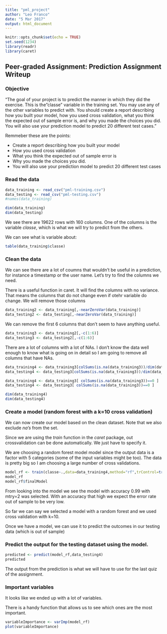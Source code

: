 ```yaml
---
title: "pml_project"
author: "Leo Franco"
date: "5 Mar 2017"
output: html_document
---
```


```r
knitr::opts_chunk$set(echo = TRUE)
set.seed(1234)
library(readr)
library(caret)
```

## Peer-graded Assignment: Prediction Assignment Writeup

### Objective

"The goal of your project is to predict the manner in which they did the exercise. This is the "classe" variable in the training set. You may use any of the other variables to predict with. You should create a report describing how you built your model, how you used cross validation, what you think the expected out of sample error is, and why you made the choices you did. You will also use your prediction model to predict 20 different test cases."

Remmeber these are the points:

* Create a report describing how you built your model 
* How you used cross validation
* What you think the expected out of sample error is
* Why you made the choices you did. 
* You will also use your prediction model to predict 20 different test cases

### Read the data

```r
data_training <- read_csv("pml-training.csv")
data_testing <- read_csv("pml-testing.csv")
#names(data_training)
```

```r
dim(data_training)
dim(data_testing)
```

We see there are 19622 rows with 160 columns. One of the columns is the
variable *classe*, which is what we will try to predict from the others.

We can see what is variable about:
```r
table(data_training$classe)
```

### Clean the data

We can see there are a lot of coumns that wouldn't be useful in a prediction,
for instance a timestamp or the user name. Let's try to find the columns
we need.

There is a useful function in caret. It will find the columns with no variance.
That means the columns that do not change even if otehr variable do change. 
We will remove those columns

```r
data_training2 <- data_training[,-nearZeroVar(data_training)]
data_testing2 <- data_testing[,-nearZeroVar(data_training)]
```

We can remove the first 6 columns that don't seem to have anything useful.

```r
data_training3 <- data_training2[,-c(1:6)]
data_testing3 <- data_testing2[,-c(1:6)]
```

There are a lot of columns with a lot of NAs. I don't know the data
well enough to know what is going on in detail so I am going to
remove all columns that have NAs.

```r
data_training4 <- data_training3[colSums(is.na(data_training3))/dim(data_training3)[1]<0.75]
data_testing4 <- data_testing3[colSums(is.na(data_training3))/dim(data_training3)[1]<0.75]

data_training4 <- data_training3[ colSums(is.na(data_training3))==0 ]
data_testing4 <- data_testing3[ colSums(is.na(data_training3))==0 ]

dim(data_training4)
dim(data_testing4)
```

### Create a model (random forest with a k=10 cross validation)

We can now create our model based on the clean dataset. Note that we also
exclude *na's* from the set.

Since we are using the *train* function in the *caret* package, out 
crossvalidation can be done automatically. We just have to specify it.

We are choosing a random forest model model since the output data is a
factor with 5 categories (some of the input variables might be too). The
data is pretty big so I am choosing a large number of cross validations.

```r
model_rf <- train(classe~.,data=data_training4,method="rf",trControl=trainControl(method="cv",number=10))
model_rf
model_rf$finalModel
```

From looking into the model we see the model with accuracy 0.99
with mtry=2 was selected. With an accuracy that high we expect the
error rate out of sample to be very low.

So far we can say we selected a model with a random forest and we used cross validation with k=10.

Once we have a model, we can use it to predict the outcomes in 
our testing data (which is out of sample)

### Predict the output for the testing dataset using the model.

```r
predicted <- predict(model_rf,data_testing4)
predicted
```

The output from the prediction is what we will have to use
for the last quiz of the assignment.

### Important variables

It looks like we ended up with a lot of variables.

There is a handy function that allows us to see which ones
are the most important.

```r
variableImportance <- varImp(model_rf)
plot(variableImportance)
```